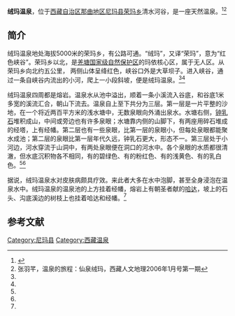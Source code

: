 '''绒玛温泉'''，位于[[西藏自治区|西藏自治区]][[那曲地区|那曲地区]][[尼玛县|尼玛县]][[荣玛乡_(尼玛县)|荣玛乡]]清水河谷，是一座天然温泉。<ref name=guo>{{Cite web |url=http://www.tibet.cn/periodical/zgxz/2009/06/200912/t20091218_529551.html |title=郭阿利，美丽的绒玛温泉，中国西藏2009年第六期 |accessdate=2013-10-02 |archive-date=2013-10-04 |archive-url=https://web.archive.org/web/20131004230227/http://www.tibet.cn/periodical/zgxz/2009/06/200912/t20091218_529551.html |dead-url=no }}</ref><ref name=zhang>张羽芊，温泉的旅程：仙泉绒玛，西藏人文地理2006年1月号第一期</ref>

==简介==
绒玛温泉地处海拔5000米的荣玛乡，有公路可通。“绒玛”，又译“荣玛”，意为“红色峡谷”。荣玛乡以北，是[[羌塘国家级自然保护区|羌塘国家级自然保护区]]的玛依核心区，属于无人区。从荣玛乡向北约五公里， 两侧山体呈绛红色，峡谷口外是大草坝子。进入峡谷，通过一条自峡谷内流出的小河，爬上一小段斜坡，便是绒玛温泉。<ref name=guo/><ref name=zhang/>

绒玛温泉四周都是熔岩。温泉水从池中溢出，顺着一条小溪流入谷底，和谷底1米多宽的溪流汇合，朝山下流去。温泉自上至下共分为三层。第一层是一片平整的沙地，在一个将近两百平方米的浅水塘中，无数泉眼向外涌出泉水。水塘右侧，[[钟乳石|钟乳石]]堆积成山，中间或旁边也有许多泉眼；水塘靠内侧的山脚下，有两座用碎石堆成的经塔，上有经幡。第二层也有一些泉眼，比第一层的泉眼小，但每处泉眼都能聚水成池；第二层的泉眼比第一层年代久远，钟乳石更大，形态不一。第三层处于小河边，河水穿流于山洞中，有两处泉眼便在洞口的河水中。各个泉眼的水质都很清澈，但水底沉积物各不相同，有的碧绿色、有的粉红色、有的浅黄色、有的乳白色。<ref name=guo/><ref name=zhang/>

据说，绒玛温泉水对皮肤病颇具疗效。来此者大多在水中泡脚，甚至全身浸泡在温泉水中。绒玛温泉的温泉池的上方挂着经幡，熔岩上有朝圣者献的[[哈达|哈达]]，坡上的石头、沟底溪边的树枝上也挂着哈达和经幡。<ref name=guo/>

==参考文献==
{{reflist}}

[[Category:尼玛县|Category:尼玛县]]
[[Category:西藏温泉|Category:西藏温泉]]